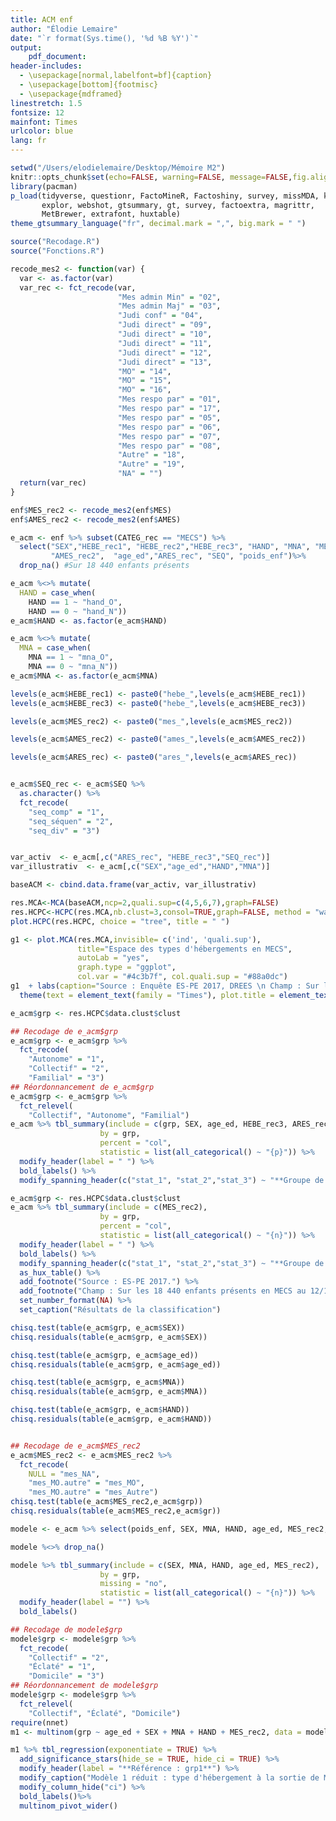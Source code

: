 ```yaml
---
title: ACM enf
author: "Élodie Lemaire"
date: "`r format(Sys.time(), '%d %B %Y')`"
output:
    pdf_document:
header-includes:
  - \usepackage[normal,labelfont=bf]{caption}
  - \usepackage[bottom]{footmisc}
  - \usepackage{mdframed}
linestretch: 1.5
fontsize: 12
mainfont: Times
urlcolor: blue
lang: fr
---
```


```r
setwd("/Users/elodielemaire/Desktop/Mémoire M2")
knitr::opts_chunk$set(echo=FALSE, warning=FALSE, message=FALSE,fig.align = 'center')
library(pacman)
p_load(tidyverse, questionr, FactoMineR, Factoshiny, survey, missMDA, knitr, 
       explor, webshot, gtsummary, gt, survey, factoextra, magrittr,
       MetBrewer, extrafont, huxtable)
theme_gtsummary_language("fr", decimal.mark = ",", big.mark = " ")

source("Recodage.R")
source("Fonctions.R")
```

```r
recode_mes2 <- function(var) {
  var <- as.factor(var)
  var_rec <- fct_recode(var, 
                        "Mes admin Min" = "02",
                        "Mes admin Maj" = "03",
                        "Judi conf" = "04",
                        "Judi direct" = "09",
                        "Judi direct" = "10",
                        "Judi direct" = "11",
                        "Judi direct" = "12",
                        "Judi direct" = "13",
                        "MO" = "14",
                        "MO" = "15",
                        "MO" = "16",
                        "Mes respo par" = "01",
                        "Mes respo par" = "17",
                        "Mes respo par" = "05",
                        "Mes respo par" = "06",
                        "Mes respo par" = "07",
                        "Mes respo par" = "08",
                        "Autre" = "18",
                        "Autre" = "19",
                        "NA" = "")
  return(var_rec)
}

enf$MES_rec2 <- recode_mes2(enf$MES)
enf$AMES_rec2 <- recode_mes2(enf$AMES)

e_acm <- enf %>% subset(CATEG_rec == "MECS") %>% 
  select("SEX","HEBE_rec1", "HEBE_rec2","HEBE_rec3", "HAND", "MNA", "MES_rec2", 
         "AMES_rec2",  "age_ed","ARES_rec", "SEQ", "poids_enf")%>% 
  drop_na() #Sur 18 440 enfants présents

e_acm %<>% mutate(
  HAND = case_when(
    HAND == 1 ~ "hand_O",
    HAND == 0 ~ "hand_N"))
e_acm$HAND <- as.factor(e_acm$HAND)

e_acm %<>% mutate(
  MNA = case_when(
    MNA == 1 ~ "mna_O",
    MNA == 0 ~ "mna_N"))
e_acm$MNA <- as.factor(e_acm$MNA)

levels(e_acm$HEBE_rec1) <- paste0("hebe_",levels(e_acm$HEBE_rec1))
levels(e_acm$HEBE_rec3) <- paste0("hebe_",levels(e_acm$HEBE_rec3))

levels(e_acm$MES_rec2) <- paste0("mes_",levels(e_acm$MES_rec2))

levels(e_acm$AMES_rec2) <- paste0("ames_",levels(e_acm$AMES_rec2))

levels(e_acm$ARES_rec) <- paste0("ares_",levels(e_acm$ARES_rec))


e_acm$SEQ_rec <- e_acm$SEQ %>%
  as.character() %>%
  fct_recode(
    "seq_comp" = "1",
    "seq_séquen" = "2",
    "seq_div" = "3")


var_activ  <- e_acm[,c("ARES_rec", "HEBE_rec3","SEQ_rec")]
var_illustrativ  <- e_acm[,c("SEX","age_ed","HAND","MNA")]

baseACM <- cbind.data.frame(var_activ, var_illustrativ)
```

```r
res.MCA<-MCA(baseACM,ncp=2,quali.sup=c(4,5,6,7),graph=FALSE)
res.HCPC<-HCPC(res.MCA,nb.clust=3,consol=TRUE,graph=FALSE, method = "ward")
plot.HCPC(res.HCPC, choice = "tree", title = " ")
```

```r
g1 <- plot.MCA(res.MCA,invisible= c('ind', 'quali.sup'),
               title="Espace des types d'hébergements en MECS",
               autoLab = "yes",
               graph.type = "ggplot",
               col.var = "#4c3b7f", col.quali.sup = "#88a0dc")
g1  + labs(caption="Source : Enquête ES-PE 2017, DREES \n Champ : Sur les 18 440 enfants présents en MECS en 2017.")+
  theme(text = element_text(family = "Times"), plot.title = element_text(face = "bold"), axis.text.x = element_blank())
```

```r
e_acm$grp <- res.HCPC$data.clust$clust

## Recodage de e_acm$grp
e_acm$grp <- e_acm$grp %>%
  fct_recode(
    "Autonome" = "1",
    "Collectif" = "2",
    "Familial" = "3")
## Réordonnancement de e_acm$grp
e_acm$grp <- e_acm$grp %>%
  fct_relevel(
    "Collectif", "Autonome", "Familial")
e_acm %>% tbl_summary(include = c(grp, SEX, age_ed, HEBE_rec3, ARES_rec, SEQ_rec, MNA, HAND),
                    by = grp,
                    percent = "col", 
                    statistic = list(all_categorical() ~ "{p}")) %>%   
  modify_header(label = " ") %>% 
  bold_labels() %>% 
  modify_spanning_header(c("stat_1", "stat_2","stat_3") ~ "**Groupe de la classification**")
```

```r
e_acm$grp <- res.HCPC$data.clust$clust
e_acm %>% tbl_summary(include = c(MES_rec2),
                    by = grp,
                    percent = "col", 
                    statistic = list(all_categorical() ~ "{n}")) %>%   
  modify_header(label = " ") %>% 
  bold_labels() %>% 
  modify_spanning_header(c("stat_1", "stat_2","stat_3") ~ "**Groupe de la classification**") %>%
  as_hux_table() %>% 
  add_footnote("Source : ES-PE 2017.") %>%
  add_footnote("Champ : Sur les 18 440 enfants présents en MECS au 12/12/2017.") %>%
  set_number_format(NA) %>% 
  set_caption("Résultats de la classification")
```

```r
chisq.test(table(e_acm$grp, e_acm$SEX))
chisq.residuals(table(e_acm$grp, e_acm$SEX))

chisq.test(table(e_acm$grp, e_acm$age_ed))
chisq.residuals(table(e_acm$grp, e_acm$age_ed))

chisq.test(table(e_acm$grp, e_acm$MNA))
chisq.residuals(table(e_acm$grp, e_acm$MNA))

chisq.test(table(e_acm$grp, e_acm$HAND))
chisq.residuals(table(e_acm$grp, e_acm$HAND))


## Recodage de e_acm$MES_rec2
e_acm$MES_rec2 <- e_acm$MES_rec2 %>%
  fct_recode(
    NULL = "mes_NA",
    "mes_MO.autre" = "mes_MO",
    "mes_MO.autre" = "mes_Autre")
chisq.test(table(e_acm$MES_rec2,e_acm$grp))
chisq.residuals(table(e_acm$MES_rec2,e_acm$gr))
```


```r
modele <- e_acm %>% select(poids_enf, SEX, MNA, HAND, age_ed, MES_rec2, HEBE_rec1,HEBE_rec2,HEBE_rec3, ARES_rec, grp)

modele %<>% drop_na()

modele %>% tbl_summary(include = c(SEX, MNA, HAND, age_ed, MES_rec2),
                    by = grp,
                    missing = "no",
                    statistic = list(all_categorical() ~ "{n}")) %>%   
  modify_header(label = "") %>% 
  bold_labels()

## Recodage de modele$grp
modele$grp <- modele$grp %>%
  fct_recode(
    "Collectif" = "2",
    "Éclaté" = "1",
    "Domicile" = "3")
## Réordonnancement de modele$grp
modele$grp <- modele$grp %>%
  fct_relevel(
    "Collectif", "Éclaté", "Domicile")
require(nnet)
m1 <- multinom(grp ~ age_ed + SEX + MNA + HAND + MES_rec2, data = modele)

m1 %>% tbl_regression(exponentiate = TRUE) %>% 
  add_significance_stars(hide_se = TRUE, hide_ci = TRUE) %>%
  modify_header(label = "**Référence : grp1**") %>%
  modify_caption("Modèle 1 réduit : type d'hébergement à la sortie de MECS")  %>% 
  modify_column_hide("ci") %>% 
  bold_labels()%>%
  multinom_pivot_wider()
```
